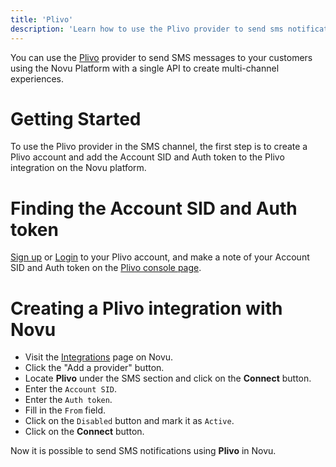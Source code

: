 ```yaml
---
title: 'Plivo'
description: 'Learn how to use the Plivo provider to send sms notifications using Novu'
---
```


You can use the [Plivo](https://www.plivo.com/) provider to send SMS messages to your customers using the Novu Platform with a single API to create multi-channel experiences.

# Getting Started

To use the Plivo provider in the SMS channel, the first step is to create a Plivo account and add the Account SID and Auth token to the Plivo integration on the Novu platform.

# Finding the Account SID and Auth token

[Sign up](https://console.plivo.com/accounts/register/) or [Login](https://console.plivo.com/accounts/login/) to your Plivo account, and make a note of your Account SID and Auth token on the [Plivo console page](https://console.plivo.com/dashboard/).

# Creating a Plivo integration with Novu

- Visit the [Integrations](https://dashboard-v2.novu.co/integrations?utm_campaign=docs-sms-plivo) page on Novu.
- Click the "Add a provider" button.
- Locate **Plivo** under the SMS section and click on the **Connect** button.
- Enter the `Account SID`.
- Enter the `Auth token`.
- Fill in the `From` field.
- Click on the `Disabled` button and mark it as `Active`.
- Click on the **Connect** button.

Now it is possible to send SMS notifications using **Plivo** in Novu.
